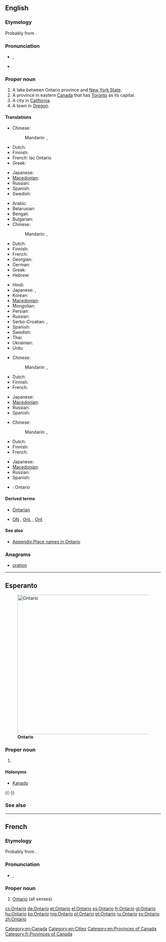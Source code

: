 ==English==
{{wikipedia}}

===Etymology===
Probably from {{etyl|wya}} {{term||ontari:io|great lake}}.

===Pronunciation===
* {{a|UK}} {{IPA|/ˌɒnˈtɑːɹ.i.əʊ/}}, {{X-SAMPA|/"Qn%tA:(r).i.@U/}}
* {{audio|en-ca-Ontario.ogg|Audio (CA)}}

===Proper noun===
{{en-proper noun}}

# A lake between Ontario province and [[New York State]].
# A province in eastern [[Canada]] that has [[Toronto]] as its capital.
# A city in [[California]].
# A town in [[Oregon]].

====Translations====
{{trans-top|Lake between Ontario province and New York State}}
* Chinese:
*: Mandarin: {{t|cmn|安大略|tr=Āndàlüè|sc=Hani}},  {{t|cmn|安大略湖|tr=Āndàlüè-hú|sc=Hani}}
* Dutch: {{t-|nl|Ontariomeer}}
* Finnish: {{t|fi|Ontariojärvi}}
* French: lac Ontario {{m}}
* Greek: {{t-|el|Οντάριο|n|tr=Ontário}}
{{trans-mid}}
* Japanese: {{t|ja|オンタリオ湖|tr=Ontario ko}}
* [[Macedonian]]: {{t|mk|Онтарио|n|tr=Ontário}}
* Russian: {{t|ru|Онтарио|n|tr=Ontário}}
* Spanish: {{t-|es|Ontario|m}}
* Swedish: {{t|sv|Ontariosjön|c}}
{{trans-bottom}}

{{trans-top|Province in eastern Canada}}
* Arabic: {{t|ar|أونتاريو|m|tr='untaaryu}}
* Belarusian: {{t|be|Антарыё|m|f|tr=Antáryjo|xs=Belarusian}}
* Bengali: {{t|bn|অন্টারিও|tr=anṭāri'ō|sc=Beng|xs=Bengali}}
* Bulgarian: {{t|bg|Онтарио|n|tr=Ontário}}
* Chinese:
*: Mandarin: {{t|cmn|安大略|tr=Āndàlüè|sc=Hani}},  {{t|cmn|安大略省|tr=Āndàlüè-shěng|sc=Hani}}
* Dutch: {{t-|nl|Ontario}}
* Finnish: {{t-|fi|Ontario}}
* French: {{t+|fr|Ontario}}
* Georgian: {{t|ka|ონტარიო|tr=ontʼario|sc=Geor|xs=Georgian}}
* German: {{t+|de|Ontario|n}}
* Greek: {{t-|el|Οντάριο|n|tr=Ontário}}
* Hebrew: {{t|he|אונטריו}}
{{trans-mid}}
* Hindi: {{t|hi|ओन्टारियो|tr=ōnṭāriyō|xs=Hindi}}
* Japanese: {{t|ja|オンタリオ州|tr=Ontario-shū}},  {{t|ja|オンタリオ|tr=Ontario}}
* Korean: {{t|ko|온타리오|tr=Ontario|sc=Hang}}
* [[Macedonian]]: {{t|mk|Онтарио|n|tr=Ontário}}
* Mongolian: {{t|mn|Онтарио|tr=Ontário|sc=Cyrl|xs=Mongolian}}
* Persian: {{t|fa|انتاریو}}
* Russian: {{t|ru|Онтарио|m|f|tr=Ontário}}
* Serbo-Croatian: {{t|sh|Онтарио|sc=Cyrl|xs=Serbo-Croatian}},  {{t|sh|Ontario|xs=Serbo-Croatian}}
* Spanish: {{t-|es|Ontario|m}}
* Swedish: {{t|sv|Ontario|n}}
* Thai: {{t|th|รัฐออนแทรีโอ}}
* Ukrainian: {{t|uk|Онтаріо|m|f|tr=Ontário|xs=Ukrainian}}
* Urdu: {{t|ur|انٹاریو|tr=ōnṭāriyō|xs=Urdu}}
{{trans-bottom}}

{{trans-top|City in California}}
* Chinese:
*: Mandarin: {{t|cmn|安大略|tr=Āndàlüè|sc=Hani}},  {{t|cmn|安大略市|tr=Āndàlüè-shì|sc=Hani}}
* Dutch: {{t-|nl|Ontario}}
* Finnish: {{t-|fi|Ontario}}
* French: {{t+|fr|Ontario}}
{{trans-mid}}
* Japanese: {{t|ja|オンタリオ|tr=Ontario}}
* [[Macedonian]]: {{t|mk|Онтарио|n|tr=Ontário}}
* Russian: {{t|ru|Онтарио|tr=Ontário}}
* Spanish: {{t-|es|Ontario|m}}
{{trans-bottom}}

{{trans-top|Town in Oregon}}
* Chinese:
*: Mandarin: {{t|cmn|安大略|tr=Āndàlüè|sc=Hani}},  {{t|cmn|安大略市|tr=Āndàlüè-shì|sc=Hani}}
* Dutch: {{t-|nl|Ontario}}
* Finnish: {{t-|fi|Ontario}}
* French: {{t+|fr|Ontario}}
{{trans-mid}}
* Japanese: {{t|ja|オンタリオ|tr=Ontario}}
* [[Macedonian]]: {{t|mk|Онтарио|n|tr=Ontário}}
* Russian: {{t|ru|Онтарио|tr=Ontário}}
* Spanish: {{t-|es|Ontario|m}}
{{trans-bottom}}

{{checktrans-top}}
{{trans-mid}}
* {{ttbc|sv}}: Ontario
{{trans-bottom}}

====Derived terms====
* [[Ontarian]]
* {{sense|province}} [[ON]] , [[Ont.]] , [[Ont]]

====See also====
* [[Appendix:Place names in Ontario]]

===Anagrams===
* [[oration#English|oration]]

[[Category:en:Canada]]
[[Category:en:Cities]]
[[Category:en:Provinces of Canada]]

----

==Esperanto==
{{wikipedia|lang=eo}}
[[Image:Ontario-map.png|thumb|450px|'''Ontario''']]

===Proper noun===
{{eo-proper noun}}

# {{l|en|Ontario}}

====Holonyms====
* [[Kanado]]

{{-}}
===See also===
{{compass-eo|n = [[Hudsona Golfo]]|
e = [[Kebekio]]|
w = [[Manitobo]]|
s = [[Usono]]}}

----

==French==

===Etymology===
Probably from {{etyl|wya|fr}} {{term||ontari:io|great lake}}.

===Pronunciation===
* {{IPA|/ɔ̃.ta.ʁjo/|lang=fr}}, {{X-SAMPA|/O~.ta.Rjo/}}

===Proper noun===
{{fr-proper noun|m}}

# [[#English|Ontario]] (all senses)

[[Category:fr:Provinces of Canada]]

[[cs:Ontario]]
[[de:Ontario]]
[[et:Ontario]]
[[el:Ontario]]
[[es:Ontario]]
[[fr:Ontario]]
[[gl:Ontario]]
[[hu:Ontario]]
[[ko:Ontario]]
[[mg:Ontario]]
[[pl:Ontario]]
[[pt:Ontario]]
[[ru:Ontario]]
[[sv:Ontario]]
[[zh:Ontario]]
